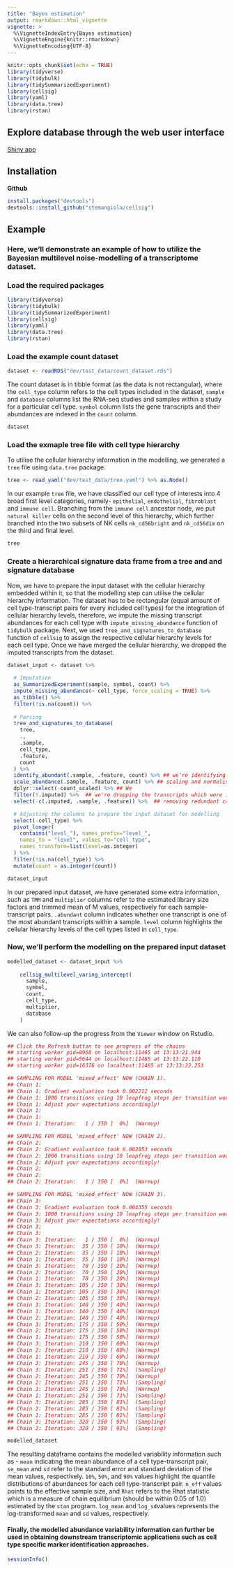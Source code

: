 ```yaml
---
title: "Bayes estimation"
output: rmarkdown::html_vignette
vignette: >
  %\VignetteIndexEntry{Bayes estimation}
  %\VignetteEngine{knitr::rmarkdown}
  %\VignetteEncoding{UTF-8}
---
```


```r
knitr::opts_chunk$set(echo = TRUE)
library(tidyverse)
library(tidybulk)
library(tidySummarizedExperiment)
library(cellsig)
library(yaml)
library(data.tree)
library(rstan)
```


## Explore database through the web user interface

[Shiny app](https://shiny.wehi.edu.au/khan.k/cellsigdb)

## Installation

**Github**

``` r
install.packages("devtools")
devtools::install_github("stemangiola/cellsig")
```

## Example

### Here, we'll demonstrate an example of how to utilize the Bayesian multilevel noise-modelling of a transcriptome dataset.

### Load the required packages

```r
library(tidyverse)
library(tidybulk)
library(tidySummarizedExperiment)
library(cellsig)
library(yaml)
library(data.tree)
library(rstan)
```


### Load the example count dataset


```r
dataset <- readRDS("dev/test_data/count_dataset.rds")
```


The count dataset is in tibble format (as the data is not rectangular), where the `cell_type` column refers to the cell types included in the dataset, `sample` and `database` columns list the RNA-seq studies and samples within a study for a particular cell type. `symbol` column lists the gene transcripts and their abundances are indexed in the `count` column.


```r
dataset
```

### Load the exmaple tree file with cell type hierarchy

To utilise the cellular hierarchy information in the modelling, we generated a `tree` file using `data.tree` package.

```r
tree <- read_yaml("dev/test_data/tree.yaml") %>% as.Node()
```

In our example `tree` file, we have classified our cell type of interests into 4 broad first level categories, namely- `epithelial`, `endothelial`, `fibroblast` and `immune cell`. Branching from the `immune cell` ancestor node, we put `natural killer` cells on the second level of this hierarchy, which further branched into the two subsets of NK cells `nk_cd56bright` and `nk_cd56dim` on the third and final level.

```r
tree 
```


### Create a hierarchical signature data frame from a tree and and signature database

Now, we have to prepare the input dataset with the cellular hierarchy embedded within it, so that the modelling step can utilise the cellular hierarchy information. The dataset has to be rectangular (equal amount of cell type-transcript pairs for every included cell types) for the integration of cellular hierarchy levels, therefore, we impute the missing transcript abundances for each cell type with `impute_missing_abundance` function of `tidybulk` package. Next, we used `tree_and_signatures_to_database` function of `cellsig` to assign the respective cellular hierarchy levels for each cell type. Once we have merged the cellular hierarchy, we dropped the imputed transcripts from the dataset.

```r
dataset_input <- dataset %>%
  
  # Imputation
  as_SummarizedExperiment(sample, symbol, count) %>% 
  impute_missing_abundance(~ cell_type, force_scaling = TRUE) %>% 
  as_tibble() %>% 
  filter(!is.na(count)) %>% 
  
  # Parsing
  tree_and_signatures_to_database(
    tree,
    .,
    .sample,
    cell_type,
    .feature,
    count
  ) %>%
  identify_abundant(.sample, .feature, count) %>% ## we're identifying the most abundant transcripts for each sample
  scale_abundance(.sample, .feature, count) %>% ## scaling and normalisation by "trimmed mean of M values (TMM)" approach
  dplyr::select(-count_scaled) %>% ## We 
  filter(!.imputed) %>%  ## we're dropping the transcripts which were imputed 
  select(-c(.imputed, .sample, .feature)) %>%  ## removing redundant columns

  # Adjusting the columns to prepare the input dataset for modelling 
  select(-cell_type) %>%
  pivot_longer(
    contains("level_"), names_prefix="level_", 
    names_to = "level", values_to="cell_type",
    names_transform=list(level=as.integer)
  ) %>%
  filter(!is.na(cell_type)) %>%
  mutate(count = as.integer(count))
```

```r
dataset_input
```

In our prepared input dataset, we have generated some extra information, such as `TMM` and `multiplier` columns refer to the estimated library size factors and trimmed mean of M values, respectively for each sample-transcript pairs. `.abundant` column indicates whether one transcript is one of the most abundant transcripts within a sample. `level` column highlights the cellular hierarchy levels of the cell types listed in `cell_type`.


### Now, we'll perform the modelling on the prepared input dataset

``` r
modelled_dataset <- dataset_input %>%
    
    cellsig_multilevel_varing_intercept(
      sample, 
      symbol,
      count, 
      cell_type,
      multiplier, 
      database
    )
```

We can also follow-up the progress from the `Viewer` window on Rstudio.

```r
## Click the Refresh button to see progress of the chains
## starting worker pid=8968 on localhost:11465 at 13:13:21.944
## starting worker pid=5644 on localhost:11465 at 13:13:22.110
## starting worker pid=16376 on localhost:11465 at 13:13:22.253

## SAMPLING FOR MODEL 'mixed_effect' NOW (CHAIN 1).
## Chain 1: 
## Chain 1: Gradient evaluation took 0.002212 seconds
## Chain 1: 1000 transitions using 10 leapfrog steps per transition would take 22.12 seconds.
## Chain 1: Adjust your expectations accordingly!
## Chain 1: 
## Chain 1: 
## Chain 1: Iteration:   1 / 350 [  0%]  (Warmup)

## SAMPLING FOR MODEL 'mixed_effect' NOW (CHAIN 2).
## Chain 2: 
## Chain 2: Gradient evaluation took 0.002853 seconds
## Chain 2: 1000 transitions using 10 leapfrog steps per transition would take 28.53 seconds.
## Chain 2: Adjust your expectations accordingly!
## Chain 2: 
## Chain 2: 
## Chain 2: Iteration:   1 / 350 [  0%]  (Warmup)

## SAMPLING FOR MODEL 'mixed_effect' NOW (CHAIN 3).
## Chain 3: 
## Chain 3: Gradient evaluation took 0.004355 seconds
## Chain 3: 1000 transitions using 10 leapfrog steps per transition would take 43.55 seconds.
## Chain 3: Adjust your expectations accordingly!
## Chain 3: 
## Chain 3: 
## Chain 3: Iteration:   1 / 350 [  0%]  (Warmup)
## Chain 3: Iteration:  35 / 350 [ 10%]  (Warmup)
## Chain 2: Iteration:  35 / 350 [ 10%]  (Warmup)
## Chain 1: Iteration:  35 / 350 [ 10%]  (Warmup)
## Chain 3: Iteration:  70 / 350 [ 20%]  (Warmup)
## Chain 2: Iteration:  70 / 350 [ 20%]  (Warmup)
## Chain 1: Iteration:  70 / 350 [ 20%]  (Warmup)
## Chain 3: Iteration: 105 / 350 [ 30%]  (Warmup)
## Chain 1: Iteration: 105 / 350 [ 30%]  (Warmup)
## Chain 2: Iteration: 105 / 350 [ 30%]  (Warmup)
## Chain 3: Iteration: 140 / 350 [ 40%]  (Warmup)
## Chain 1: Iteration: 140 / 350 [ 40%]  (Warmup)
## Chain 2: Iteration: 140 / 350 [ 40%]  (Warmup)
## Chain 3: Iteration: 175 / 350 [ 50%]  (Warmup)
## Chain 2: Iteration: 175 / 350 [ 50%]  (Warmup)
## Chain 1: Iteration: 175 / 350 [ 50%]  (Warmup)
## Chain 3: Iteration: 210 / 350 [ 60%]  (Warmup)
## Chain 2: Iteration: 210 / 350 [ 60%]  (Warmup)
## Chain 1: Iteration: 210 / 350 [ 60%]  (Warmup)
## Chain 3: Iteration: 245 / 350 [ 70%]  (Warmup)
## Chain 3: Iteration: 251 / 350 [ 71%]  (Sampling)
## Chain 2: Iteration: 245 / 350 [ 70%]  (Warmup)
## Chain 2: Iteration: 251 / 350 [ 71%]  (Sampling)
## Chain 1: Iteration: 245 / 350 [ 70%]  (Warmup)
## Chain 1: Iteration: 251 / 350 [ 71%]  (Sampling)
## Chain 3: Iteration: 285 / 350 [ 81%]  (Sampling)
## Chain 2: Iteration: 285 / 350 [ 81%]  (Sampling)
## Chain 1: Iteration: 285 / 350 [ 81%]  (Sampling)
## Chain 3: Iteration: 320 / 350 [ 91%]  (Sampling)
## Chain 2: Iteration: 320 / 350 [ 91%]  (Sampling)
```


```r
modelled_dataset
```

The resulting dataframe contains the modelled variability information such as - `mean` indicating the mean abundance of a cell type-transcript pair, `se_mean` and `sd` refer to the standard error and standard deviation of the mean values, respectively. `10%`, `50%`, and `90%` values highlight the quantile distributions of abundances for each cell type-transcript pair. `n_eff` values points to the effective sample size, and `Rhat` refers to the Rhat statistic which is a measure of chain equilibrium (should be within 0.05 of 1.0) estimated by the `stan` program. `log_mean` and `log_sd`values represents the log-transformed `mean` and `sd` values, respectively.


#### Finally, the modelled abundance variability information can further be used in obtaining downstream transcriptomic applications such as cell type specific marker identification approaches.

```r
sessionInfo()
```

